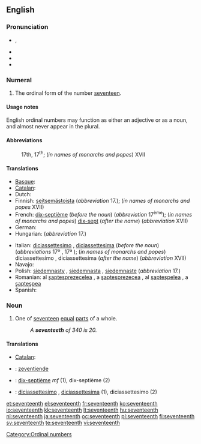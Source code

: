 ==English==
{{ordinalbox|en|16th|17th|18th|sixteenth|eighteenth|card=seventeen}}

===Pronunciation===
* {{IPA|/ˌsɛvnˈtiːnθ/}}, {{SAMPA|/%sEvn"ti:nT/}}
* {{audio|en-us-seventeenth.ogg|Audio (US)}}
* {{rhymes|iːnθ}}
* {{hyphenation|sev|en|teenth}}

===Numeral===
{{infl|en|numeral}}

# {{ordinal|lang=en}} The ordinal form of the number [[seventeen]].

====Usage notes====
English ordinal numbers may function as either an adjective or as a noun, and almost never appear in the plural.

====Abbreviations====
: 17th, 17<sup>th</sup>; (''in names of monarchs and popes'') XVII

====Translations====
{{trans-top|ordinal number}}
* [[Basque]]: {{t|eu|hamazazpigarren}}
* [[Catalan]]: {{t+|ca|dissetè|m}}
* Dutch: {{t+|nl|zeventiende}}
* Finnish: [[seitsemästoista]] (''abbreviation'' 17.); (''in names of monarchs and popes'' XVII)
* French: [[dix-septième]] (''before the noun'') (''abbreviation'' 17<sup>ème</sup>); (''in names of monarchs and popes'') [[dix-sept]] (''after the name'') (''abbreviation'' XVII)
* German: {{t|de|siebzehnter}}
* Hungarian: {{t+|hu|tizenhetedik}} (''abbreviation'' 17.)
{{trans-mid}}
* Italian: [[diciassettesimo]] {{m}}, [[diciassettesima]] {{f}} (''before the noun'') (''abbreviations'' 17º {{m}}, 17ª {{f}}); (''in names of monarchs and popes'') diciassettesimo {{m}}, diciassettesima {{f}} (''after the name'') (''abbreviation'' XVII)
* Navajo: {{tø|nv|tsostsʼidtsʼáadah góneʼ}}
* Polish: [[siedemnasty]] {{m}}, [[siedemnasta]] {{f}}, [[siedemnaste]] {{n}} (''abbreviation'' 17.)
* Romanian: al [[şaptesprezecelea]] {{m}}, a [[şaptesprezecea]] {{f}}, al [[şapteşpelea]] {{italbrac|m, informal}}, a [[şapteşpea]] {{italbrac|f, informal}}
* Spanish: {{t-|es|decimoséptimo}}
{{trans-bottom}}

===Noun===
{{en-noun}}

# {{fractional|lang=en}} One of [[seventeen]] [[equal]] [[part]]s of a whole.
#: ''A '''seventeeth''' of 340 is 20.''

====Translations====
{{trans-top|one of seventeen equal parts of a whole}}
* [[Catalan]]: {{t+|ca|dissetè|m}}
{{trans-mid}}
{{trans-bottom}}

{{checktrans-top}}
* {{ttbc|Dutch}}: [[zeventiende]]
* {{ttbc|French}}: [[dix-septième]] ''mf'' (1), dix-septième {{m}} (2)
* {{ttbc|Italian}}: [[diciassettesimo]] {{m}}, [[diciassettesima]] {{f}} (1), diciassettesimo {{m}} (2)
{{checktrans-bottom}}

[[Category:Ordinal numbers]]

[[et:seventeenth]]
[[el:seventeenth]]
[[fr:seventeenth]]
[[ko:seventeenth]]
[[io:seventeenth]]
[[kk:seventeenth]]
[[lt:seventeenth]]
[[hu:seventeenth]]
[[nl:seventeenth]]
[[ja:seventeenth]]
[[oc:seventeenth]]
[[pl:seventeenth]]
[[fi:seventeenth]]
[[sv:seventeenth]]
[[te:seventeenth]]
[[vi:seventeenth]]